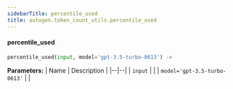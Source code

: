 ```yaml
---
sidebarTitle: percentile_used
title: autogen.token_count_utils.percentile_used
---
```


<code class="doc-symbol doc-symbol-heading doc-symbol-function"></code>
#### percentile_used

```python
percentile_used(input, model='gpt-3.5-turbo-0613') -> 
```

    

<b>Parameters:</b>
| Name | Description |
|--|--|
| `input` |  |
| `model='gpt-3.5-turbo-0613'` |  |

<br />